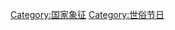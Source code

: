 {{Commons category|National holidays}}
{{Commonscat|National holidays}}

[[Category:国家象征|Category:国家象征]]
[[Category:世俗节日|Category:世俗节日]]